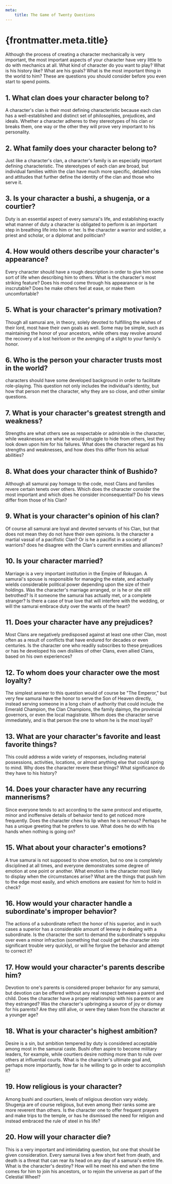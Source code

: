 ```yaml
---
meta:
    title: The Game of Twenty Questions 
---
```

# {frontmatter.meta.title}

<p className="lead">
    Although the process of creating a character mechanically is very important, the most important aspects of your character have very little to do with mechanics at all. What kind of character do you want to play? What is his history like? What are his goals? What is the most important thing in the world to him? These are questions you should consider before you even start to spend points.
</p>

## 1. What clan does your character belong to?
A character's clan is their most defining characteristic because each clan has a well-established and distinct set of philosophies, prejudices, and ideals. Whether a character adheres to they stereotypes of his clan or breaks them, one way or the other they will prove very important to his personality.

## 2. What family does your character belong to?
Just like a character's clan, a character's family is an especially important defining characteristic. The stereotypes of each clan are broad, but individual families within the clan have much more specific, detailed roles and attitudes that further define the identity of the clan and those who serve it.

## 3. Is your character a bushi, a shugenja, or a courtier?
Duty is an essential aspect of every samurai's life, and establishing exactly what manner of duty a character is obligated to perform is an important step in breathing life into him or her. Is the character a warrior and soldier, a priest and scholar, or a diplomat and politician?

## 4. How would others describe your character's appearance?
Every character should have a rough description in order to give him some sort of life when describing him to others. What is the character's most striking feature? Does his mood come through his appearance or is he inscrutable? Does he make others feel at ease, or make them uncomfortable?

## 5. What is your character's primary motivation?
Though all samurai are, in theory, solely devoted to fulfilling the wishes of their lord, most have their own goals as well. Some may be simple, such as maintaining the honor of your ancestors, while others may revolve around the recovery of a lost heirloom or the avenging of a slight to your family's honor.

## 6. Who is the person your character trusts most in the world?
characters should have some developed background in order to facilitate role-playing. This question not only includes the individual's identity, but how that person met the character, why they are so close, and other similar questions.

## 7. What is your character's greatest strength and weakness?
Strengths are what others see as respectable or admirable in the character, while weaknesses are what he would struggle to hide from others, lest they look down upon him for his failures. What does the character regard as his strengths and weaknesses, and how does this differ from his actual abilities?

## 8. What does your character think of Bushido?
Although all samurai pay homage to the code, most Clans and families revere certain tenets over others. Which does the character consider the most important and which does he consider inconsequential? Do his views differ from those of his Clan?

## 9. What is your character's opinion of his clan?
Of course all samurai are loyal and devoted servants of his Clan, but that does not mean they do not have their own opinions. Is the character a martial vassal of a pacifistic Clan? Or is he a pacifist in a society of warriors? does he disagree with the Clan's current enmities and alliances?

## 10. Is your character married?
Marriage is a very important institution in the Empire of Rokugan. A samurai's spouse is responsible for managing the estate, and actually wields considerable political power depending upon the size of their holdings. Was the character's marriage arranged, or is he or she still betrothed? Is it someone the samurai has actually met, or a complete stranger? Is there a case of true love that will interfere with the wedding, or will the samurai embrace duty over the wants of the heart?

## 11. Does your character have any prejudices?
Most Clans are negatively predisposed against at least one other Clan, most often as a result of conflicts that have endured for decades or even centuries. Is the character one who readily subscribes to these prejudices or has he developed his own dislikes of other Clans, even allied Clans, based on his own experiences?

## 12. To whom does your character owe the most loyalty?
The simplest answer to this question would of course be &quot;The Emperor,&quot; but very few samurai have the honor to serve the Son of Heaven directly, instead serving someone in a long chain of authority that could include the Emerald Champion, the Clan Champions, the family daimyo, the provincial governors, or even the local magistrate. Whom does the character serve immediately, and is that person the one to whom he is the most loyal?

## 13. What are your character's favorite and least favorite things?
This could address a wide variety of responses, including material possessions, activities, locations, or almost anything else that could spring to mind. Why does the character revere these things? What significance do they have to his history?

## 14. Does your character have any recurring mannerisms?
Since everyone tends to act according to the same protocol and etiquette, minor and inoffensive details of behavior tend to get noticed more frequently. Does the character chew his lip when he is nervous? Perhaps he has a unique greeting that he prefers to use. What does he do with his hands when nothing is going on?

## 15. What about your character's emotions?
A true samurai is not supposed to show emotion, but no one is completely disciplined at all times, and everyone demonstrates some degree of emotion at one point or another. What emotion is the character most likely to display when the circumstances arise? What are the things that push him to the edge most easily, and which emotions are easiest for him to hold in check?

## 16. How would your character handle a subordinate's improper behavior?
The actions of a subordinate reflect the honor of his superior, and in such cases a superior has a considerable amount of leeway in dealing with a subordinate. Is the character the sort to demand the subordinate's seppuku over even a minor infraction (something that could get the character into significant trouble very quickly), or will he forgive the behavior and attempt to correct it?

## 17. How would your character's parents describe him?
Devotion to one's parents is considered proper behavior for any samurai, but devotion can be offered without any real respect between a parent and child. Does the character have a proper relationship with his parents or are they estranged? Was the character's upbringing a source of joy or dismay for his parents? Are they still alive, or were they taken from the character at a younger age?

## 18. What is your character's highest ambition?
Desire is a sin, but ambition tempered by duty is considered acceptable among most in the samurai caste. Bushi often aspire to become military leaders, for example, while courtiers desire nothing more than to rule over others at influential courts. What is the character's ultimate goal and, perhaps more importantly, how far is he willing to go in order to accomplish it?

## 19. How religious is your character?
Among bushi and courtiers, levels of religious devotion vary widely. Shugenja are of course religious, but even among their ranks some are more reverent than others. Is the character one to offer frequent prayers and make trips to the temple, or has he dismissed the need for religion and instead embraced the rule of steel in his life?

## 20. How will your character die?
This is a very important and intimidating question, but one that should be given consideration. Every samurai lives a few short feet from death, and death is a threat that can rear its head on any day of a samurai's entire life. What is the character's destiny? How will he meet his end when the time comes for him to join his ancestors, or to rejoin the universe as part of the Celestial Wheel?

